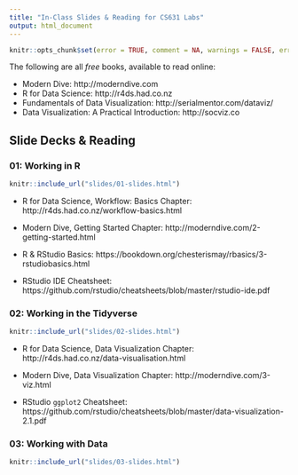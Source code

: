 ```yaml
---
title: "In-Class Slides & Reading for CS631 Labs"
output: html_document
---
```


```r
knitr::opts_chunk$set(error = TRUE, comment = NA, warnings = FALSE, errors = FALSE, messages = FALSE, tidy = FALSE, echo = FALSE)
```

The following are all *free* books, available to read online:

- Modern Dive: http://moderndive.com
- R for Data Science: http://r4ds.had.co.nz
- Fundamentals of Data Visualization: http://serialmentor.com/dataviz/
- Data Visualization: A Practical Introduction: http://socviz.co

## Slide Decks & Reading {.tabset}

### 01: Working in R

```r
knitr::include_url("slides/01-slides.html")
```

- R for Data Science, Workflow: Basics Chapter: http://r4ds.had.co.nz/workflow-basics.html

- Modern Dive, Getting Started Chapter: http://moderndive.com/2-getting-started.html

- R & RStudio Basics: https://bookdown.org/chesterismay/rbasics/3-rstudiobasics.html

- RStudio IDE Cheatsheet: https://github.com/rstudio/cheatsheets/blob/master/rstudio-ide.pdf

### 02: Working in the Tidyverse

```r
knitr::include_url("slides/02-slides.html")
```

- R for Data Science, Data Visualization Chapter: http://r4ds.had.co.nz/data-visualisation.html

- Modern Dive, Data Visualization Chapter: http://moderndive.com/3-viz.html

- RStudio `ggplot2` Cheatsheet: https://github.com/rstudio/cheatsheets/blob/master/data-visualization-2.1.pdf

### 03: Working with Data

```r
knitr::include_url("slides/03-slides.html")
```

